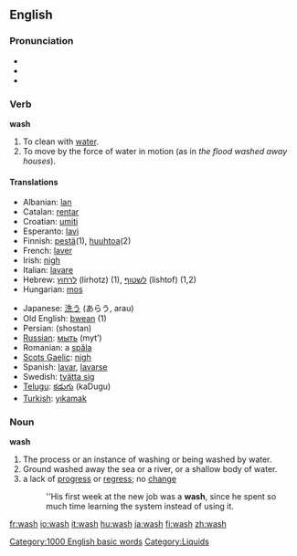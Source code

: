 ==English==
[[Category:1000 English basic words]]

===Pronunciation===
*{{IPA|/wɑʃ/ (''US'') ''or'' /wɒʃ/ (''UK'')}}
*{{SAMPA|/wAS/ (''US'') ''or'' /wQS>/ (''UK'')}}
*{{audio|en-us-wash.ogg|Audio (US)}}

===Verb===
'''wash'''
# To clean with [[water]].
# To move by the force of water in motion (as in ''the flood washed away houses'').

====Translations====
{{top}}
*Albanian: [[lan]]
*Catalan: [[rentar]]
*Croatian: [[umiti]]
*Esperanto: [[lavi]]
*Finnish: [[pestä]](1), [[huuhtoa]](2)
*French: [[laver]]
*Irish: [[nigh#Irish|nigh]]
*Italian: [[lavare]]
*Hebrew: [[לרחוץ]] (lirhotz) (1), [[לשטוף]] (lishtof) (1,2)
*Hungarian: [[mos]]
{{mid}}
*Japanese: [[洗う]] (あらう, arau)
*Old English: [[þwean]] (1)
*Persian: {{FAchar|[[شستن]]}} (shostan)
*[[Russian]]: [[мыть]] (myt’)
*Romanian: a [[spăla]]
*[[Scots Gaelic]]: [[nigh#Irish|nigh]]
*Spanish: [[lavar]], [[lavarse]]
*Swedish: [[tvätta sig]]
*[[Telugu]]: [[కడుగు]] (kaDugu)
*[[Turkish]]: [[yıkamak]]
{{bottom}}

===Noun===
'''wash'''
# The process or an instance of washing or being washed by water.
# Ground washed away the sea or a river, or a shallow body of water.
# a lack of [[progress]] or [[regress]]; no [[change]]
#:''His first week at the new job was a '''wash''', since he spent so much time learning the system  instead of using it. <!--is there a corresponding verb sense?-->

[[Category:Liquids]]

[[fr:wash]]
[[io:wash]]
[[it:wash]]
[[hu:wash]]
[[ja:wash]]
[[fi:wash]]
[[zh:wash]]